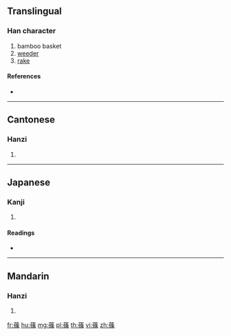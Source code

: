 {{character info/new}}
==Translingual==

===Han character===
{{Han char|rn=140|rad=艸|as=11|sn=17|four=44294|canj=TOLD}}

# bamboo basket
# [[weeder]]
# [[rake]]

====References====
* {{Han ref|kx=1052.060|dkj=31712|dj=1514.190|hdz=53265.010|uh=84E7|ud=34023|bh=E773|bd=59251}}

----

==Cantonese==

===Hanzi===
{{yue-hanzi|jyut=diu6|y=diu6}}

# {{defn|lang=yue|sort=艸11}}

----

==Japanese==

===Kanji===
{{ja-kanji|grade=|rs=艸11}}

# {{defn|lang=ja|sort=艸11}}

====Readings====
* {{ja-readings|on=[[しょう]] (shō)|kun=[[しの]] (shino)|nanori=}}

----

==Mandarin==

===Hanzi===
{{cmn-hanzi|pin=[[diào]] ([[diao4]])|wg=tiao<sup>4</sup>}}

# {{defn|lang=cmn|sort=艸11}}

[[fr:蓧]]
[[hu:蓧]]
[[mg:蓧]]
[[pl:蓧]]
[[th:蓧]]
[[vi:蓧]]
[[zh:蓧]]